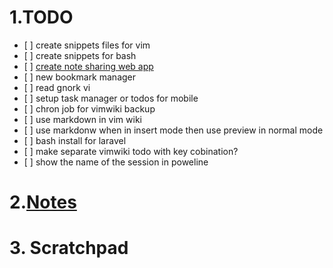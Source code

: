 = 1.TODO =
* [ ] create snippets files for vim
* [ ] create snippets for bash
* [ ] [[create note sharing web app]]
* [ ] new bookmark manager
* [ ] read gnork vi
* [ ] setup task manager or todos for mobile
* [ ] chron job for vimwiki backup
* [ ] use markdown in vim wiki
* [ ] use markdonw when in insert mode then use preview in normal mode
* [ ] bash install for laravel
* [ ] make separate vimwiki todo with key cobination?
* [ ] show the name of the session in poweline

= 2.[[Notes]] =

= 3. Scratchpad =
